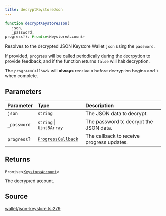 ```yaml
---
title: decryptKeystoreJson
---
```


```ts
function decryptKeystoreJson(
   json, 
   _password, 
progress?): Promise<KeystoreAccount>
```

Resolves to the decrypted JSON Keystore Wallet `json` using the `password`.

If provided, `progress` will be called periodically during the decrpytion to provide feedback, and if the function
returns `false` will halt decryption.

The `progressCallback` will **always** receive `0` before decryption begins and `1` when complete.

## Parameters

| Parameter | Type | Description |
| :------ | :------ | :------ |
| `json` | `string` | The JSON data to decrypt. |
| `_password` | `string` \| `Uint8Array` | The password to decrypt the JSON data. |
| `progress`? | [`ProgressCallback`](/content/type-aliases/ProgressCallback) | The callback to receive progress updates. |

## Returns

`Promise`\<[`KeystoreAccount`](/content/type-aliases/KeystoreAccount)\>

The decrypted account.

## Source

[wallet/json-keystore.ts:279](https://github.com/dominant-strategies/quais.js/blob/751386e3ad6372322a3c76548f56b903bfed1896/src/wallet/json-keystore.ts#L279)

